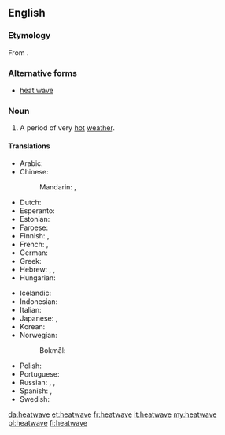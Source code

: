 {{wikipedia}}
==English==

===Etymology===
From {{compound|heat|wave|lang=en}}.

===Alternative forms===
* [[heat wave]]

===Noun===
{{en-noun}}

#A period of very [[hot]] [[weather]].

====Translations====
{{trans-top|period of very hot weather}}
* Arabic: {{t|ar|موجة الحر|f|tr=máwjat al-Harr}}
* Chinese:
*: Mandarin: {{t+|cmn|熱浪|sc=Hani}}, {{t+|cmn|热浪|tr=rèlàng|sc=Hani}}
* Dutch: {{t+|nl|hittegolf|m}}
* Esperanto: {{t|eo|varmondo}}
* Estonian: {{t|et|kuumalaine}}
* Faroese: {{t|fo|hitabylgja|f}}
* Finnish: {{t+|fi|helleaalto}}, {{t|fi|lämpöaalto}}
* French: {{t+|fr|vague de chaleur|f}}, {{t+|fr|canicule|f}}
* German: {{t+|de|Hitzewelle|f}}
* Greek: {{t+|el|καύσωνας|m|tr=káfsonas}}
* Hebrew: {{t|he|גל חום|m|tr=gal khóm}}, {{t|he|חמסין|m}}, {{t|he|שרב|m}}
* Hungarian: {{t+|hu|kánikula}}
{{trans-mid}}
* Icelandic: {{t+|is|hitabylgja}}
* Indonesian: {{t|id|gelombang panas}}
* Italian: {{t|it|ondata di caldo|f}}
* Japanese: {{t|ja|熱波|tr=ねっぱ, neppa}}, {{t+|ja|酷暑|tr=こくしょ, kokusho}}
* Korean: {{t+|ko|열파|sc=Kore}}
* Norwegian: 
*: Bokmål: {{t+|nb|hetebølge|m|f}}
* Polish: {{t+|pl|upał|m}}
* Portuguese: {{t|pt|onda de calor|f}}
* Russian: {{t+|ru|жара|f|tr=žará}}, {{t+|ru|зной|m|tr=znoj}}, {{t|ru|[[пери́од]] [[сильный|си́льной]] [[жара|жары́]]|m|sc=Cyrl}}
* Spanish: {{t|es|ola de calor|f}}, {{t+|es|canícula}}
* Swedish: {{t|sv|värmebölja|c}}
{{trans-bottom}}

[[da:heatwave]]
[[et:heatwave]]
[[fr:heatwave]]
[[it:heatwave]]
[[my:heatwave]]
[[pl:heatwave]]
[[fi:heatwave]]